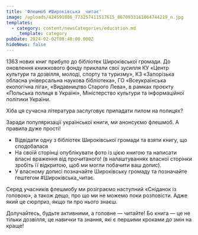 ```yaml
---
title: 'Флешмоб #Широківська _читає'
image: /uploads/424591886_773257411517615_8670933161064744219_n.jpg
templates:
  - category: content/newsCategories/education.md
    _template: category
pubDate: 2024-02-02T08:48:00.000Z
hideNews: false
---
```


1363 нових книг прибуло до бібліотек Широківської громади. До оновлення книжкового фонду приклали свої зусилля КУ «Центр культури та дозвілля, молоді, спорту та туризму», КЗ «Запорізька обласна універсальна наукова бібліотека», ГО «Всеукраїнська екологічна ліга», «Видавництво Старого Лева», в рамках проєкту «Польська полиця в Україні», Міністерство культури та інформаційної політики України. 

Хіба ця сучасна література заслуговує припадати пилом на полицях?  

Заради популяризації української книги, ми анонсуємо флешмоб. А правила дуже прості! 

* Відвідати одну з бібліотек Широківської громади та взяти книгу, що сподобалася
* На своїй сторінці опублікувати фото із цією книгою та написати власні враження від прочитаного! (в налаштуваннях власної сторінки зробіть її відкритою, щоб ми могли побачити ваш допис).
* У власному дописі позначайте Широківську громаду та позначайте гештегом #Широківська\_читає.

Серед учасників флешмобу ми розіграємо наступний «Сніданок із головою», а також дещо, про що ми не можемо поки розповісти. Адже який це сюрприз, якщо ти про нього знаєш.

Долучайтесь, будьте активними, а головне — читайте! Бо книга — це не тільки дозвілля, це навички та знання, які є першими кроками до змін на краще!
